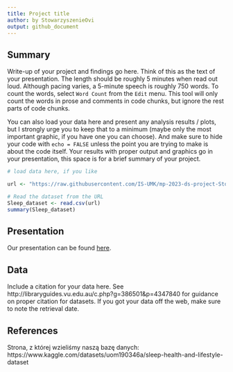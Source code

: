 ```yaml
---
title: Project title
author: by StowarzyszenieOvi
output: github_document
---
```


## Summary

Write-up of your project and findings go here.  Think of this as the text of
your presentation.  The length should be roughly 5 minutes when read out loud.
Although pacing varies, a 5-minute speech is roughly 750 words. To count the
words, select `Word Count` from the `Edit` menu. This tool will only count the
words in prose and comments in code chunks, but ignore the rest parts of code
chunks. 

You can also load your data here and present any analysis results / plots, but I
strongly urge you to keep that to a minimum (maybe only the most important
graphic, if you have one you can choose). And make sure to hide your code with
`echo = FALSE` unless the point you are trying to make is about the code
itself. Your results with proper output and graphics go in your presentation,
this space is for a brief summary of your project.

```r
# load data here, if you like

url <- "https://raw.githubusercontent.com/IS-UMK/mp-2023-ds-project-StowarzyszenieOvi/master/data/Sleep_dataset.csv?token=GHSAT0AAAAAACNMDJWC6XF3RAOH55D7QKXIZNVQ6OQ"

# Read the dataset from the URL
Sleep_dataset <- read.csv(url)
summary(Sleep_dataset)

```

## Presentation

Our presentation can be found [here](presentation/presentation.html).

## Data 

Include a citation for your data here. 
See http://libraryguides.vu.edu.au/c.php?g=386501&p=4347840 for guidance on proper citation for datasets. 
If you got your data off the web, make sure to note the retrieval date.

## References

Strona, z której wzieliśmy naszą bazę danych: https://www.kaggle.com/datasets/uom190346a/sleep-health-and-lifestyle-dataset

